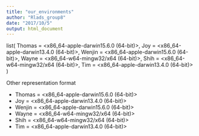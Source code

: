 ```yaml
---
title: "our_environments"
author: "Rlads_group8"
date: "2017/10/5"
output: html_document
---
```

list(
  Thomas = <x86_64-apple-darwin15.6.0 (64-bit)>,
  Joy = <x86_64-apple-darwin13.4.0 (64-bit)>,
  Wenjin = <x86_64-apple-darwin15.6.0 (64-bit)>,
  Wayne = <x86_64-w64-mingw32/x64 (64-bit)>,
  Shih = <x86_64-w64-mingw32/x64 (64-bit)>,
  Tim = <x86_64-apple-darwin13.4.0 (64-bit)>
)

Other representation format

* Thomas = <x86_64-apple-darwin15.6.0 (64-bit)>
*  Joy = <x86_64-apple-darwin13.4.0 (64-bit)>
*  Wenjin = <x86_64-apple-darwin15.6.0 (64-bit)>
*  Wayne = <x86_64-w64-mingw32/x64 (64-bit)>
*  Shih = <x86_64-w64-mingw32/x64 (64-bit)>
*  Tim = <x86_64-apple-darwin13.4.0 (64-bit)>
